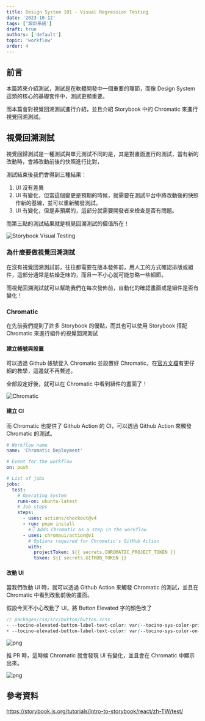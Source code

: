 ```yaml
---
title: Design System 101 - Visual Regression Testing
date: '2023-10-12'
tags: ['設計系統']
draft: true
authors: ['default']
topic: 'workflow'
order: 4
---
```


## 前言

本篇將來介紹測試，測試是在軟體開發中一個重要的環節，而像 Design System 這類的核心的基礎套件中，測試更顯重要。

而本篇會對視覺回溯測試進行介紹，並且介紹 Storybook 中的 Chromatic 來進行視覺回溯測試。

## 視覺回溯測試

視覺回歸測試是一種測試與單元測試不同的是，其是對畫面進行的測試，當有新的改動時，會將改動前後的快照進行比對，

測試結束後我們會得到三種結果：

1. UI 沒有差異
2. UI 有變化，但當這個變更是預期的時候，就需要在測試平台中將改動後的快照作新的基線，並可以重新觸發測試。
3. UI 有變化，但是非預期的，這部分就需要開發者來檢查是否有問題。

而第三點的測試結果就是視覺回溯測試的價值所在！

![Storybook Visual Testing](https://imgur.com/3kuVGsq.gif)

### 為什麼要做視覺回溯測試

在沒有視覺回溯測試前，往往都需要在版本發佈前，用人工的方式確認排版或組件，這部分通常是枯燥乏味的，而且一不小心就可能忽略一些細節。

而視覺回溯測試就可以幫助我們在每次發佈前，自動化的確認畫面或是組件是否有變化！

### Chromatic

在先前我們提到了許多 Storybook 的優點，而其也可以使用 Storybook 搭配 Chromatic 來進行組件的視覺回溯測試

#### 建立帳號與設置

可以透過 Github 帳號登入 Chromatic 並設置好 Chromatic，在[官方文檔](https://storybook.js.org/tutorials/intro-to-storybook/react/zh-TW/deploy/)有更仔細的教學，這邊就不再贅述。

全部設定好後，就可以在 Chromatic 中看到組件的畫面了！

![Chromatic](https://imgur.com/qTObQxt.png)

#### 建立 CI

而 Chromatic 也提供了 Github Action 的 CI，可以透過 Github Action 來觸發 Chromatic 的測試。

```yml
# Workflow name
name: 'Chromatic Deployment'

# Event for the workflow
on: push

# List of jobs
jobs:
  test:
    # Operating System
    runs-on: ubuntu-latest
    # Job steps
    steps:
      - uses: actions/checkout@v4
      - run: pnpm install
        #👇 Adds Chromatic as a step in the workflow
      - uses: chromaui/action@v1
        # Options required for Chromatic's GitHub Action
        with:
          projectToken: ${{ secrets.CHROMATIC_PROJECT_TOKEN }}
          token: ${{ secrets.GITHUB_TOKEN }}
```

#### 改動 UI

當我們改動 UI 時，就可以透過 Github Action 來觸發 Chromatic 的測試，並且在 Chromatic 中看到改動前後的畫面。

假設今天不小心改動了 UI，將 Button Elevated 字的顏色改了

```scss
// packages/css/src/button/button.scss
- --tocino-elevated-button-label-text-color: var(--tocino-sys-color-primary);
+ --tocino-elevated-button-label-text-color: var(--tocino-sys-color-on-primary);
```

![png](https://imgur.com/vhHaWCm.png)

推 PR 時，這時候 Chromatic 就會發現 UI 有變化，並且會在 Chromatic 中顯示出來。

![png](https://imgur.com/beDiNRA.png)

## 參考資料

https://storybook.js.org/tutorials/intro-to-storybook/react/zh-TW/test/
